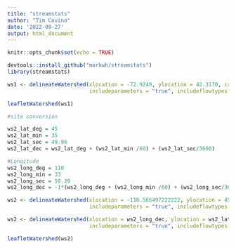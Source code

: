 ```yaml
---
title: "streamstats"
author: "Tim Covino"
date: '2022-09-27'
output: html_document
---
```


```r
knitr::opts_chunk$set(echo = TRUE)
```

```r
devtools::install_github("markwh/streamstats")
library(streamstats)
```

```r
ws1 <- delineateWatershed(xlocation = -72.9249, ylocation = 42.3170, crs = 4326, 
                          includeparameters = "true", includeflowtypes = "true")
```

```r
leafletWatershed(ws1)
```

```r
#site conversion

ws2_lat_deg = 45
ws2_lat_min = 35
ws2_lat_sec = 49.96
ws2_lat_dec = ws2_lat_deg + (ws2_lat_min /60) + (ws2_lat_sec/3600)

#Longitude
ws2_long_deg = 110
ws2_long_min = 33  
ws2_long_sec = 59.39
ws2_long_dec = -1*(ws2_long_deg + (ws2_long_min /60) + (ws2_long_sec/3600))

ws2 <- delineateWatershed(xlocation = -110.566497222222, ylocation = 45.59721111, crs = 4326, 
                          includeparameters = "true", includeflowtypes = "true")

ws2 <- delineateWatershed(xlocation = ws2_long_dec, ylocation = ws2_lat_dec, crs = 4326, 
                          includeparameters = "true", includeflowtypes = "true")
```


```r
leafletWatershed(ws2)
```

